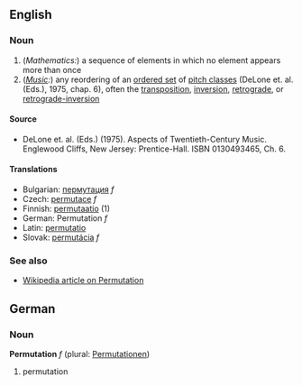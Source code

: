 ==English==

===Noun===

# (''Mathematics:'') a sequence of elements in which no element appears more than once
# (''[[Music]]:'') any reordering of an [[ordered set]] of [[pitch class]]es (DeLone et. al. (Eds.), 1975, chap. 6), often the [[transposition]], [[inversion]], [[retrograde]], or [[retrograde-inversion]]

====Source====
*DeLone et. al. (Eds.) (1975). Aspects of Twentieth-Century Music. Englewood Cliffs, New Jersey: Prentice-Hall. ISBN 0130493465, Ch. 6.

====Translations====

*Bulgarian: [[пермутация]] ''f''
*Czech: [[permutace]]  ''f''
*Finnish: [[permutaatio]] (1)
*German: Permutation ''f''
*Latin: [[permutatio]]
*Slovak: [[permutácia]]  ''f''

===See also===

*[[en:Permutation|Wikipedia article on Permutation]]

==German==

===Noun===
'''Permutation''' ''f'' (plural: [[Permutationen]])

# permutation